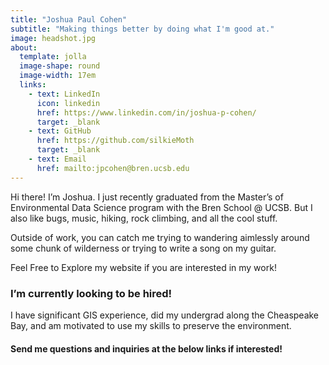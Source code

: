 ```yaml
---
title: "Joshua Paul Cohen"
subtitle: "Making things better by doing what I'm good at."
image: headshot.jpg
about: 
  template: jolla
  image-shape: round
  image-width: 17em
  links: 
    - text: LinkedIn
      icon: linkedin
      href: https://www.linkedin.com/in/joshua-p-cohen/
      target: _blank
    - text: GitHub
      href: https://github.com/silkieMoth
      target: _blank
    - text: Email
      href: mailto:jpcohen@bren.ucsb.edu
---
```


[Hi there! I’m Joshua. I just recently graduated from the Master's of Environmental Data Science program with the Bren School @ UCSB. But I also like bugs, music, hiking, rock climbing, and all the cool stuff.]{.black-text}

[Outside of work, you can catch me trying to wandering aimlessly around some chunk of wilderness or trying to write a song on my guitar.]{.black-text}

[Feel Free to Explore my website if you are interested in my work!]{.black-text}

### [I'm currently looking to be hired!]{.black-text}

[I have significant GIS experience, did my undergrad along the Cheaspeake Bay, and am motivated to use my skills to preserve the environment.]{.black-text}

#### [Send me questions and inquiries at the below links if interested!]{.black-text}
